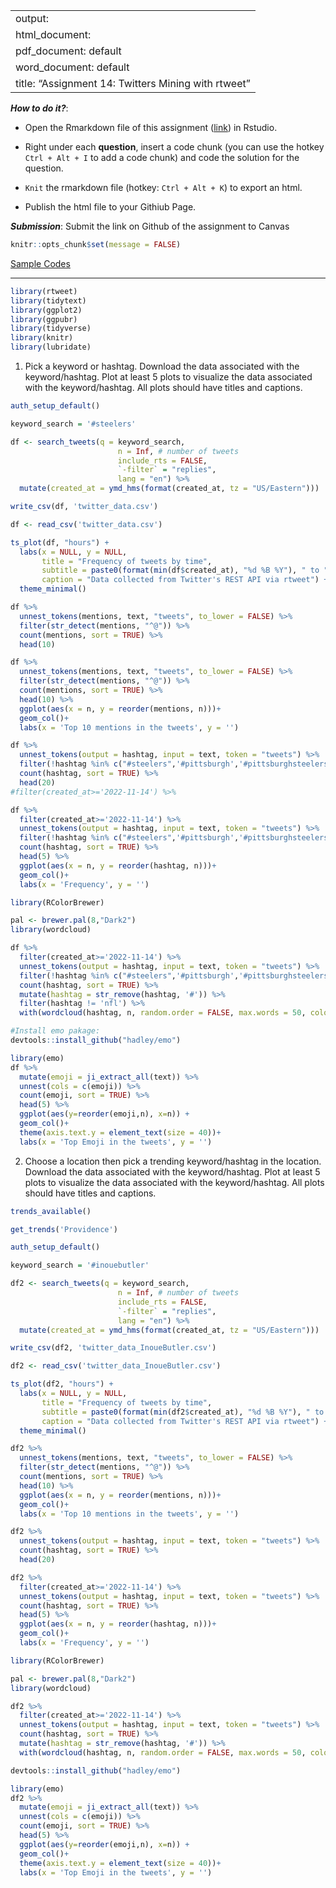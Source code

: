 
---
output: 
  html_document:
  pdf_document: default
  word_document: default
title: "Assignment 14: Twitters Mining with rtweet"
---

***How to do it?***: 

- Open the Rmarkdown file of this assignment ([link](assignment14.Rmd)) in Rstudio. 

- Right under each **question**, insert  a code chunk (you can use the hotkey `Ctrl + Alt + I` to add a code chunk) and code the solution for the question. 

- `Knit` the rmarkdown file (hotkey: `Ctrl + Alt + K`) to export an html.  

-  Publish the html file to your Githiub Page. 

***Submission***: Submit the link on Github of the assignment to Canvas

```r
knitr::opts_chunk$set(message = FALSE)
```


[Sample Codes](https://bryantstats.github.io/math421/slides/16_text_mining_rtweet.html)

-------


```r
library(rtweet) 
library(tidytext)
library(ggplot2)
library(ggpubr)
library(tidyverse) 
library(knitr)
library(lubridate)
```


1. Pick a keyword or hashtag. Download the data associated with the keyword/hashtag. Plot at least 5 plots to visualize the data associated with the keyword/hashtag. All plots should have titles and captions.

```r
auth_setup_default()

keyword_search = '#steelers'

df <- search_tweets(q = keyword_search, 
                        n = Inf, # number of tweets
                        include_rts = FALSE,
                        `-filter` = "replies",
                        lang = "en") %>% 
  mutate(created_at = ymd_hms(format(created_at, tz = "US/Eastern")))

write_csv(df, 'twitter_data.csv')
```

```r
df <- read_csv('twitter_data.csv')
```

```r
ts_plot(df, "hours") +
  labs(x = NULL, y = NULL,
       title = "Frequency of tweets by time",
       subtitle = paste0(format(min(df$created_at), "%d %B %Y"), " to ", format(max(df$created_at),"%d %B %Y")),
       caption = "Data collected from Twitter's REST API via rtweet") +
  theme_minimal()
```

```r
df %>% 
  unnest_tokens(mentions, text, "tweets", to_lower = FALSE) %>%
  filter(str_detect(mentions, "^@")) %>%  
  count(mentions, sort = TRUE) %>%
  head(10)
```

```r
df %>% 
  unnest_tokens(mentions, text, "tweets", to_lower = FALSE) %>%
  filter(str_detect(mentions, "^@")) %>%  
  count(mentions, sort = TRUE) %>%
  head(10) %>% 
  ggplot(aes(x = n, y = reorder(mentions, n)))+
  geom_col()+
  labs(x = 'Top 10 mentions in the tweets', y = '')
```

```r
df %>% 
  unnest_tokens(output = hashtag, input = text, token = "tweets") %>%
  filter(!hashtag %in% c("#steelers",'#pittsburgh','#pittsburghsteelers','#nfl'), str_detect(hashtag, "^#")) %>% 
  count(hashtag, sort = TRUE) %>%
  head(20)
#filter(created_at>='2022-11-14') %>% 
```

```r
df %>% 
  filter(created_at>='2022-11-14') %>% 
  unnest_tokens(output = hashtag, input = text, token = "tweets") %>%
  filter(!hashtag %in% c("#steelers",'#pittsburgh','#pittsburghsteelers','#nfl'), str_detect(hashtag, "^#")) %>% 
  count(hashtag, sort = TRUE) %>%
  head(5) %>% 
  ggplot(aes(x = n, y = reorder(hashtag, n)))+
  geom_col()+
  labs(x = 'Frequency', y = '')
```

```r
library(RColorBrewer)

pal <- brewer.pal(8,"Dark2")
library(wordcloud) 

df %>% 
  filter(created_at>='2022-11-14') %>% 
  unnest_tokens(output = hashtag, input = text, token = "tweets") %>%
  filter(!hashtag %in% c("#steelers",'#pittsburgh','#pittsburghsteelers','#nfl'), str_detect(hashtag, "^#")) %>% 
  count(hashtag, sort = TRUE) %>%
  mutate(hashtag = str_remove(hashtag, '#')) %>% 
  filter(hashtag != 'nfl') %>% 
  with(wordcloud(hashtag, n, random.order = FALSE, max.words = 50, colors = pal))
```

```r
#Install emo pakage:
devtools::install_github("hadley/emo")

library(emo)
df %>%
  mutate(emoji = ji_extract_all(text)) %>%
  unnest(cols = c(emoji)) %>%
  count(emoji, sort = TRUE) %>%
  head(5) %>% 
  ggplot(aes(y=reorder(emoji,n), x=n)) +
  geom_col()+
  theme(axis.text.y = element_text(size = 40))+
  labs(x = 'Top Emoji in the tweets', y = '')
```


2. Choose a location then pick a trending keyword/hashtag in the location. Download the data associated with the keyword/hashtag. Plot at least 5 plots to visualize the data associated with the keyword/hashtag. All plots should have titles and captions.

```r
trends_available()
```
```r
get_trends('Providence')
```

```r
auth_setup_default()

keyword_search = '#inouebutler'

df2 <- search_tweets(q = keyword_search, 
                        n = Inf, # number of tweets
                        include_rts = FALSE,
                        `-filter` = "replies",
                        lang = "en") %>% 
  mutate(created_at = ymd_hms(format(created_at, tz = "US/Eastern")))

write_csv(df2, 'twitter_data_InoueButler.csv')
```

```r
df2 <- read_csv('twitter_data_InoueButler.csv')
```

```r
ts_plot(df2, "hours") +
  labs(x = NULL, y = NULL,
       title = "Frequency of tweets by time",
       subtitle = paste0(format(min(df2$created_at), "%d %B %Y"), " to ", format(max(df2$created_at),"%d %B %Y")),
       caption = "Data collected from Twitter's REST API via rtweet") +
  theme_minimal()
```

```r
df2 %>% 
  unnest_tokens(mentions, text, "tweets", to_lower = FALSE) %>%
  filter(str_detect(mentions, "^@")) %>%  
  count(mentions, sort = TRUE) %>%
  head(10) %>% 
  ggplot(aes(x = n, y = reorder(mentions, n)))+
  geom_col()+
  labs(x = 'Top 10 mentions in the tweets', y = '')
```

```r
df2 %>% 
  unnest_tokens(output = hashtag, input = text, token = "tweets") %>%
  count(hashtag, sort = TRUE) %>%
  head(20)
```
```r
df2 %>% 
  filter(created_at>='2022-11-14') %>% 
  unnest_tokens(output = hashtag, input = text, token = "tweets") %>%
  count(hashtag, sort = TRUE) %>%
  head(5) %>% 
  ggplot(aes(x = n, y = reorder(hashtag, n)))+
  geom_col()+
  labs(x = 'Frequency', y = '')
```

```r
library(RColorBrewer)

pal <- brewer.pal(8,"Dark2")
library(wordcloud) 

df2 %>% 
  filter(created_at>='2022-11-14') %>% 
  unnest_tokens(output = hashtag, input = text, token = "tweets") %>%
  count(hashtag, sort = TRUE) %>%
  mutate(hashtag = str_remove(hashtag, '#')) %>% 
  with(wordcloud(hashtag, n, random.order = FALSE, max.words = 50, colors = pal))
```

```r
devtools::install_github("hadley/emo")

library(emo)
df2 %>%
  mutate(emoji = ji_extract_all(text)) %>%
  unnest(cols = c(emoji)) %>%
  count(emoji, sort = TRUE) %>%
  head(5) %>% 
  ggplot(aes(y=reorder(emoji,n), x=n)) +
  geom_col()+
  theme(axis.text.y = element_text(size = 40))+
  labs(x = 'Top Emoji in the tweets', y = '')
```

